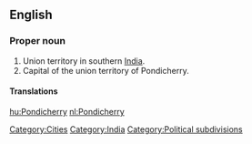 ==English==
{{wikipedia}}

===Proper noun===
{{en-proper noun}}

# Union territory in southern [[India]].
# Capital of the union territory of Pondicherry.

====Translations====
{{trans-see|Puducherry}}

[[Category:Cities]]
[[Category:India]]
[[Category:Political subdivisions]]

[[hu:Pondicherry]]
[[nl:Pondicherry]]
